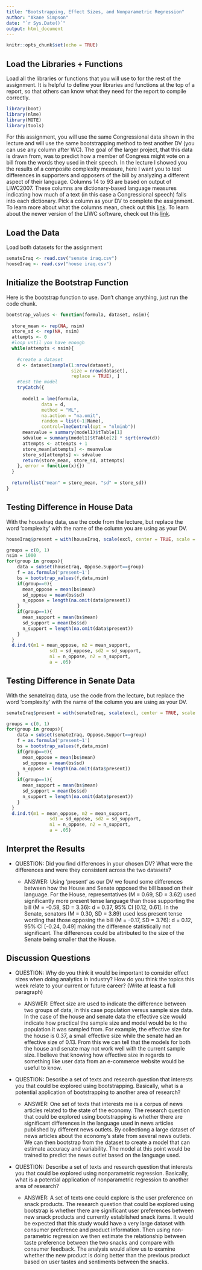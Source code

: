 ```yaml
---
title: "Bootstrapping, Effect Sizes, and Nonparametric Regression"
author: "Akane Simpson"
date: "`r Sys.Date()`"
output: html_document
---
```


```r
knitr::opts_chunk$set(echo = TRUE)
```

## Load the Libraries + Functions

Load all the libraries or functions that you will use to for the rest of the assignment. It is helpful to define your libraries and functions at the top of a report, so that others can know what they need for the report to compile correctly.

```r
library(boot)
library(nlme)
library(MOTE)
library(tools)
```

For this assignment, you will use the same Congressional data shown in the lecture and will use the same bootstrapping method to test another DV (you can use any column after WC). The goal of the larger project, that this data is drawn from, was to predict how a member of Congress might vote on a bill from the words they used in their speech. In the lecture I showed you the results of a composite complexity measure, here I want you to test differences in supporters and opposers of the bill by analyzing a different aspect of their language. Columns 14 to 93 are based on output of LIWC2007. These columns are dictionary-based language measures indicating how much of a text (in this case a Congressional speech) falls into each dictionary. Pick a column as your DV to complete the assignment. To learn more about what the columns mean, check out this [link](https://www.liwc.net/LIWC2007LanguageManual.pdf). To learn about the newer version of the LIWC software, check out this [link](http://liwc.wpengine.com/wp-content/uploads/2015/11/LIWC2015_LanguageManual.pdf).

## Load the Data

Load both datasets for the assignment

```r
senateIraq <- read.csv("senate iraq.csv")
houseIraq <- read.csv("house iraq.csv")
```

## Initialize the Bootstrap Function

Here is the bootstrap function to use. Don't change anything, just run the code chunk.

```r
bootstrap_values <- function(formula, dataset, nsim){
  
  store_mean <- rep(NA, nsim)
  store_sd <- rep(NA, nsim)  
  attempts <- 0
  #loop until you have enough
  while(attempts < nsim){
    
    #create a dataset
    d <- dataset[sample(1:nrow(dataset), 
                        size = nrow(dataset),
                        replace = TRUE), ]
    #test the model
    tryCatch({
    
      model1 = lme(formula, 
             data = d, 
             method = "ML", 
             na.action = "na.omit",
             random = list(~1|Name),
             control=lmeControl(opt = "nlminb")) 
      meanvalue = summary(model1)$tTable[1]
      sdvalue = summary(model1)$tTable[2] * sqrt(nrow(d))
      attempts <- attempts + 1
      store_mean[attempts] <- meanvalue
      store_sd[attempts] <- sdvalue
      return(store_mean, store_sd, attempts)
    }, error = function(x){})
  }
  
  return(list("mean" = store_mean, "sd" = store_sd))
}
```

## Testing Difference in House Data

With the houseIraq data, use the code from the lecture, but replace the word 'complexity' with the name of the column you are using as your DV.

```r
houseIraq$present = with(houseIraq, scale(excl, center = TRUE, scale = TRUE)+scale(negate, center = TRUE, scale = TRUE)+scale(tentat, center = TRUE, scale = TRUE)+scale(conj, center = TRUE, scale = TRUE))

groups = c(0, 1)
nsim = 1000
for(group in groups){
    data = subset(houseIraq, Oppose.Support==group)
    f = as.formula('present~1') 
    bs = bootstrap_values(f,data,nsim)
    if(group==0){
      mean_oppose = mean(bs$mean)
      sd_oppose = mean(bs$sd)
      n_oppose = length(na.omit(data$present))
    }
    if(group==1){
      mean_support = mean(bs$mean)
      sd_support = mean(bs$sd)
      n_support = length(na.omit(data$present))
    }
  }
  d.ind.t(m1 = mean_oppose, m2 = mean_support, 
                sd1 = sd_oppose, sd2 = sd_support,
                n1 = n_oppose, n2 = n_support, 
                a = .05)
```

## Testing Difference in Senate Data

With the senateIraq data, use the code from the lecture, but replace the word 'complexity' with the name of the column you are using as your DV.

```r
senateIraq$present = with(senateIraq, scale(excl, center = TRUE, scale = TRUE)+scale(negate, center = TRUE, scale = TRUE)+scale(tentat, center = TRUE, scale = TRUE)+scale(conj, center = TRUE, scale = TRUE))

groups = c(0, 1)
for(group in groups){
    data = subset(senateIraq, Oppose.Support==group)
    f = as.formula('present~1')
    bs = bootstrap_values(f,data,nsim)
    if(group==0){
      mean_oppose = mean(bs$mean)
      sd_oppose = mean(bs$sd)
      n_oppose = length(na.omit(data$present))
    }
    if(group==1){
      mean_support = mean(bs$mean)
      sd_support = mean(bs$sd)
      n_support = length(na.omit(data$present))
    }
  }
  d.ind.t(m1 = mean_oppose, m2 = mean_support, 
                sd1 = sd_oppose, sd2 = sd_support,
                n1 = n_oppose, n2 = n_support, 
                a = .05)
```

## Interpret the Results

-   QUESTION: Did you find differences in your chosen DV? What were the differences and were they consistent across the two datasets?

    -   ANSWER: Using 'present' as our DV we found some differences between how the House and Senate opposed the bill based on their language. For the House, representatives (M = 0.69, SD = 3.62) used significantly more present tense language than those supporting the bill (M = -0.58, SD = 3.36): d = 0.37, 95% CI [0.12, 0.61]. In the Senate, senators (M = 0.30, SD = 3.89) used less present tense wording that those opposing the bill (M = -0.17, SD = 3.76): d = 0.12, 95% CI [-0.24, 0.49] making the difference statistically not significant. The differences could be attributed to the size of the Senate being smaller that the House.

## Discussion Questions

-   QUESTION: Why do you think it would be important to consider effect sizes when doing analytics in industry? How do you think the topics this week relate to your current or future career? (Write at least a full paragraph)

    -   ANSWER: Effect size are used to indicate the difference between two groups of data, in this case population versus sample size data. In the case of the house and senate data the effective size would indicate how practical the sample size and model would be to the population it was sampled from. For example, the effective size for the house is 0.37, a small effective size while the senate had an effective size of 0.13. From this we can tell that the models for both the house and senate may not work well with the current sample size. I believe that knowing how effective size in regards to something like user data from an e-commerce website would be useful to know.

-   QUESTION: Describe a set of texts and research question that interests you that could be explored using bootstrapping. Basically, what is a potential application of bootstrapping to another area of research?

    -   ANSWER: One set of texts that interests me is a corpus of news articles related to the state of the economy. The research question that could be explored using bootstrapping is whether there are significant differences in the language used in news articles published by different news outlets. By collectiong a large dataset of news articles about the economy's state from several news outlets. We can then bootstrap from the dataset to create a model that can estimate accuracy and variability. The model at this point would be trained to predict the news outlet based on the language used.

-   QUESTION: Describe a set of texts and research question that interests you that could be explored using nonparametric regression. Basically, what is a potential application of nonparametric regression to another area of research?

    -   ANSWER:  A set of texts one could explore is the user preference on snack products. The research question that could be explored using bootstrap is whether there are significant user preferences between new snack products and currently established snack items. It would be expected that this study would have a very large dataset with consumer preference and product information. Then using non-parametric regression we then estimate the relationship between taste preference between the two snacks and compare with consumer feedback. The analysis would allow us to examine whether the new product is doing better than the previous product based on user tastes and sentiments between the snacks.
